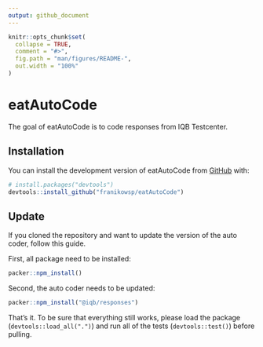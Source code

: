 ```yaml
---
output: github_document
---
```


<!-- README.md is generated from README.Rmd. Please edit that file -->

```r
knitr::opts_chunk$set(
  collapse = TRUE,
  comment = "#>",
  fig.path = "man/figures/README-",
  out.width = "100%"
)
```

# eatAutoCode

<!-- badges: start -->
<!-- badges: end -->

The goal of eatAutoCode is to code responses from IQB Testcenter.

## Installation

You can install the development version of eatAutoCode from [GitHub](https://github.com/) with:

``` r
# install.packages("devtools")
devtools::install_github("franikowsp/eatAutoCode")
```

## Update

If you cloned the repository and want to update the version of the auto coder, follow this guide.

First, all package need to be installed:

```r
packer::npm_install()
```

Second, the auto coder needs to be updated:

```r
packer::npm_install("@iqb/responses")
```

That’s it. To be sure that everything still works, please load the package (`devtools::load_all(".")`) and run all of the tests (`devtools::test()`)
before pulling.

<!-- ## Example -->

<!-- This is a basic example which shows you how to solve a common problem: -->

<!-- ```{r example} -->
<!-- library(eatAutoCode) -->
<!-- ## basic example code -->
<!-- ``` -->

<!-- What is special about using `README.Rmd` instead of just `README.md`? You can include R chunks like so: -->

<!-- ```{r cars} -->
<!-- summary(cars) -->
<!-- ``` -->

<!-- You'll still need to render `README.Rmd` regularly, to keep `README.md` up-to-date. `devtools::build_readme()` is handy for this. You could also use GitHub Actions to re-render `README.Rmd` every time you push. An example workflow can be found here: <https://github.com/r-lib/actions/tree/v1/examples>. -->

<!-- You can also embed plots, for example: -->

<!-- ```{r pressure, echo = FALSE} -->
<!-- plot(pressure) -->
<!-- ``` -->

<!-- In that case, don't forget to commit and push the resulting figure files, so they display on GitHub and CRAN. -->
